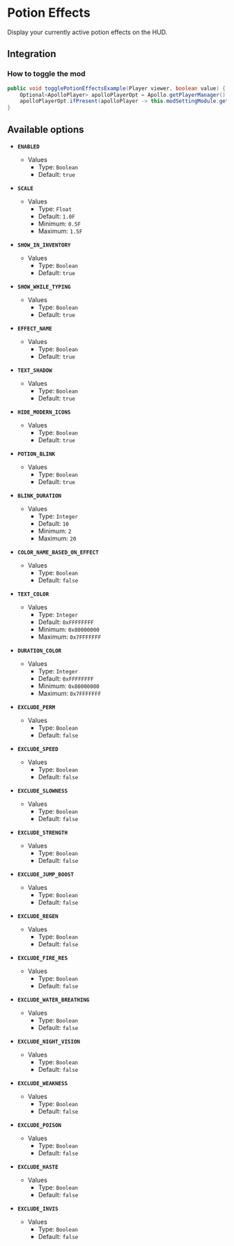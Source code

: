 # Potion Effects

Display your currently active potion effects on the HUD.

## Integration

### How to toggle the mod

```java
public void togglePotionEffectsExample(Player viewer, boolean value) {
    Optional<ApolloPlayer> apolloPlayerOpt = Apollo.getPlayerManager().getPlayer(viewer.getUniqueId());
    apolloPlayerOpt.ifPresent(apolloPlayer -> this.modSettingModule.getOptions().set(apolloPlayer, ModPotionEffects.ENABLED, value));
}
```

## Available options

- __`ENABLED`__
    - Values
        - Type: `Boolean`
        - Default: `true`

- __`SCALE`__
    - Values
        - Type: `Float`
        - Default: `1.0F`
        - Minimum: `0.5F`
        - Maximum: `1.5F`

- __`SHOW_IN_INVENTORY`__
    - Values
        - Type: `Boolean`
        - Default: `true`

- __`SHOW_WHILE_TYPING`__
    - Values
        - Type: `Boolean`
        - Default: `true`

- __`EFFECT_NAME`__
    - Values
        - Type: `Boolean`
        - Default: `true`

- __`TEXT_SHADOW`__
    - Values
        - Type: `Boolean`
        - Default: `true`

- __`HIDE_MODERN_ICONS`__
    - Values
        - Type: `Boolean`
        - Default: `true`

- __`POTION_BLINK`__
    - Values
        - Type: `Boolean`
        - Default: `true`

- __`BLINK_DURATION`__
    - Values
        - Type: `Integer`
        - Default: `10`
        - Minimum: `2`
        - Maximum: `20`

- __`COLOR_NAME_BASED_ON_EFFECT`__
    - Values
        - Type: `Boolean`
        - Default: `false`

- __`TEXT_COLOR`__
    - Values
        - Type: `Integer`
        - Default: `0xFFFFFFFF`
        - Minimum: `0x80000000`
        - Maximum: `0x7FFFFFFF`

- __`DURATION_COLOR`__
    - Values
        - Type: `Integer`
        - Default: `0xFFFFFFFF`
        - Minimum: `0x80000000`
        - Maximum: `0x7FFFFFFF`

- __`EXCLUDE_PERM`__
    - Values
        - Type: `Boolean`
        - Default: `false`

- __`EXCLUDE_SPEED`__
    - Values
        - Type: `Boolean`
        - Default: `false`

- __`EXCLUDE_SLOWNESS`__
    - Values
        - Type: `Boolean`
        - Default: `false`

- __`EXCLUDE_STRENGTH`__
    - Values
        - Type: `Boolean`
        - Default: `false`

- __`EXCLUDE_JUMP_BOOST`__
    - Values
        - Type: `Boolean`
        - Default: `false`

- __`EXCLUDE_REGEN`__
    - Values
        - Type: `Boolean`
        - Default: `false`

- __`EXCLUDE_FIRE_RES`__
    - Values
        - Type: `Boolean`
        - Default: `false`

- __`EXCLUDE_WATER_BREATHING`__
    - Values
        - Type: `Boolean`
        - Default: `false`

- __`EXCLUDE_NIGHT_VISION`__
    - Values
        - Type: `Boolean`
        - Default: `false`

- __`EXCLUDE_WEAKNESS`__
    - Values
        - Type: `Boolean`
        - Default: `false`

- __`EXCLUDE_POISON`__
    - Values
        - Type: `Boolean`
        - Default: `false`

- __`EXCLUDE_HASTE`__
    - Values
        - Type: `Boolean`
        - Default: `false`

- __`EXCLUDE_INVIS`__
    - Values
        - Type: `Boolean`
        - Default: `false`

